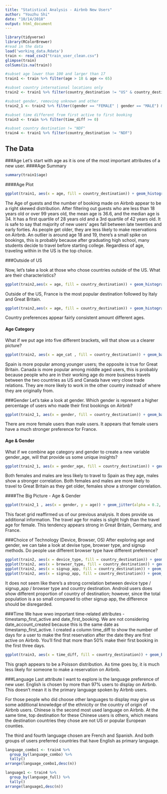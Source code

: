 ```yaml
---
title: "Statistical Analysis - Airbnb New Users"
author: "Youzhu Shi"
date: "10/14/2018"
output: html_document
---
```


```r
library(tidyverse)
library(RColorBrewer)
#read in the data
load('working_data.Rdata')
train <- read_csv2("train_user_clean.csv")
glimpse(train)
colSums(is.na(train))

#subset age lower than 100 and larger than 17
train1 <- train %>% filter(age > 18 & age <= 65)

#subset country international locations only
train2 <- train1 %>% filter(country_destination != "US" & country_destination!= "NDF" & country_destination != "other")

#subset gender, removing unknown and other
train2_1 <- train2 %>% filter((gender == "FEMALE" | gender == "MALE") & (gender_age != "FEMALE below 18" & gender_age != "MALE below 18" & gender_age != "FEMALE over 65" & gender_age != "MALE over 65" ))

#subset time different from first active to first booking
train3 <- train %>% filter(time_diff >= 0)

#subset country destination != "NDF"
train4 <- train1 %>% filter(country_destination != "NDF")

```

## The Data
###Age
Let’s start with age as it is one of the most important attributes of a new user. 
####Age Summary
```r
summary(train1$age)
```

####Age Plot
```r
ggplot(train1, aes(x = age, fill = country_destination)) + geom_histogram(binwidth = 1, position = "stack") + scale_fill_brewer(palette="Paired")
```

The Age of guests and the number of booking made on Airbnb appear to be a right skewed distribution. After filtering out guests who are less than 18 years old or over 99 years old, the mean age is 36.6, and the median age is 34. It has a first quartile of 28 years old and a 3rd quartile of 42 years old. It is safe to say that majority of new users’ ages fall between late twenties and early forties. As people get older, they are less likely to make reservations on Airbnb. An outlier is around age 18 and 19, there’s a small spike on bookings, this is probably because after graduating high school, many students decide to travel before starting college. Regardless of age, traveling within in the US is the top choice. 

###Outside of US

Now, let’s take a look at those who chose countries outside of the US. What are their characteristics?

```r
ggplot(train2,aes(x = age, fill = country_destination)) + geom_histogram(binwidth = 1, position = "stack") + scale_fill_brewer(palette="Paired")
```

Outside of the US, France is the most popular destination followed by Italy and Great Britain. 

```r
ggplot(train2,aes(x = age, fill = country_destination)) + geom_histogram(binwidth = 1, position = "fill") + scale_fill_brewer(palette="Paired")
```

Country preferences appear fairly consistent amount different ages. 

#### Age Category
What if we put age into five different brackets, will that show us a clearer picture?

```r
ggplot(train2, aes(x = age_cat , fill = country_destination)) + geom_bar(position = "fill") + theme(axis.text.x = element_text(angle = 25)) + scale_fill_brewer(palette="Paired")
```

Spain is more popular among younger users; the opposite is true for Great Britain. Canada is more popular among middle aged users, this is probably because people who are in their working age do more business travels between the two countries as US and Canada have very close trade relations. They are more likely to work in the other country instead of where they are originally from.

###Gender
Let’s take a look at gender. Which gender is represent a higher percentage of users who made their first bookings on Airbnb?

```r
ggplot(train2_1, aes(x = gender, fill = country_destination)) + geom_bar() +  scale_fill_brewer(palette="Paired")
```

There are more female users than male users. It appears that female users have a much stronger preference for France. 

#### Age & Gender
What if we combine age category and gender to create a new variable gender_age, will that provide us some unique insights?

```r
ggplot(train2_1, aes(x = gender_age, fill = country_destination)) + geom_bar(position = "fill") + theme(axis.text.x = element_text(angle = 90)) + scale_fill_brewer(palette="Paired")
```

Both females and males are less likely to travel to Spain as they age, males show a stronger correlation. Both females and males are more likely to travel to Great Britain as they get older, females show a stronger correlation.

####The Big Picture - Age & Gender

```r
ggplot(train2_1 , aes(x = gender, y = age)) + geom_jitter(alpha = 0.2, width = 0.35 ) + facet_wrap(~country_destination)
```

This facet grid reaffirmed us of our previous analysis. It does provide us additional information. The travel age for males is slight high than the travel age for female. This tendency appears strong in Great Britain, Germany, and France. 

###Choice of Technology (Device, Browser, OS)
After exploring age and gender, we can take a look at devise type, browser type, and signup methods. Do people use different browser type have different preference?

```r
ggplot(train2, aes(x = device_type, fill = country_destination)) + geom_bar(position = "fill") + scale_fill_brewer(palette="Paired")
ggplot(train2, aes(x = browser_type, fill = country_destination)) + geom_bar(position = "fill") + theme(axis.text.x = element_text(angle = 90)) + scale_fill_brewer(palette="Paired")
ggplot(train2, aes(x = signup_app, fill = country_destination)) + geom_bar(position = "fill") + scale_fill_brewer(palette="Paired")
ggplot(train2, aes(x = signup_app, fill = country_destination)) + geom_bar(position = "stack") + scale_fill_brewer(palette="Paired")
```

It does not seem like there’s a strong correlation between device type / signup_app / browser type and country destination. Android users does show different proportion of country of destination; however, since the total population is a so small compared to other signup app, the difference should be disregarded. 

###Time
We have wwo important time-related attributes - timestamp_first_active and date_first_booking. We are not considering date_account_created because this is the same date as timestamp_first_active. I created a column time_diff to show the number of days for a user to make the first reservation after the date they are first active on Airbnb. You’ll find that more than 50% make their first booking in the first three days.

```r
ggplot(train3, aes(x = time_diff, fill = country_destination)) + geom_bar(position = "stack") + coord_cartesian(xlim=c(0,30)) + scale_fill_brewer(palette="Paired")
```

This graph appears to be a Poisson distribution. As time goes by, it is much less likely for someone to make a reservation on Airbnb.

###Language
Last attribute I want to explore is the language preference of new user. English is chosen by more than 97% users to display on Airbnb. This doesn’t mean it is the primary language spoken by Airbnb users. 

For those people who did choose other languages to display may give us some additional knowledge of the ethnicity or the country of origin of Airbnb users. Chinese is the second most used language on Airbnb. At the same time, top destination for these Chinese users is others, which means the destination countries they chose are not US or popular European counties. 

The third and fourth language chosen are French and Spanish. And both groups of users preferred countries that have English as primary language. 

```r
language_combo1 <- train4 %>% 
  group_by(language_combo) %>% 
  tally()
arrange(language_combo1,desc(n))

language1 <- train4 %>% 
  group_by(language_full) %>% 
  tally()
arrange(language1,desc(n))

```
